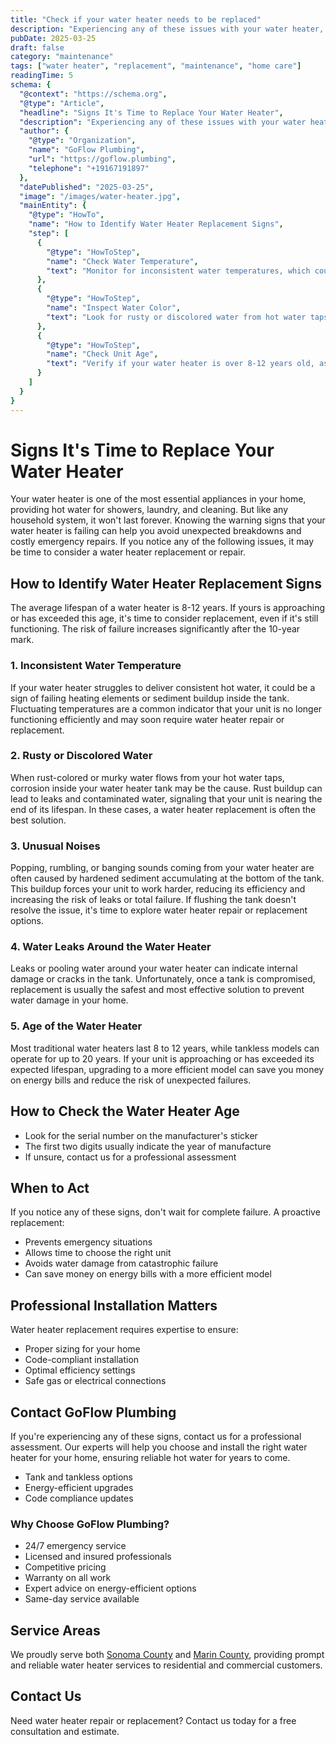 ```yaml
---
title: "Check if your water heater needs to be replaced"
description: "Experiencing any of these issues with your water heater, GoFlow Plumbing offers expert water heater repair and water heater replacement services to keep your home comfortable and safe."
pubDate: 2025-03-25
draft: false
category: "maintenance"
tags: ["water heater", "replacement", "maintenance", "home care"]
readingTime: 5
schema: {
  "@context": "https://schema.org",
  "@type": "Article",
  "headline": "Signs It's Time to Replace Your Water Heater",
  "description": "Experiencing any of these issues with your water heater, GoFlow Plumbing offers expert water heater repair and water heater replacement services to keep your home comfortable and safe.",
  "author": {
    "@type": "Organization",
    "name": "GoFlow Plumbing",
    "url": "https://goflow.plumbing",
    "telephone": "+19167191897"
  },
  "datePublished": "2025-03-25",
  "image": "/images/water-heater.jpg",
  "mainEntity": {
    "@type": "HowTo",
    "name": "How to Identify Water Heater Replacement Signs",
    "step": [
      {
        "@type": "HowToStep",
        "name": "Check Water Temperature",
        "text": "Monitor for inconsistent water temperatures, which could indicate failing heating elements or sediment buildup."
      },
      {
        "@type": "HowToStep",
        "name": "Inspect Water Color",
        "text": "Look for rusty or discolored water from hot water taps, which may indicate internal corrosion."
      },
      {
        "@type": "HowToStep",
        "name": "Check Unit Age",
        "text": "Verify if your water heater is over 8-12 years old, as this is the typical lifespan."
      }
    ]
  }
}
---
```


# Signs It's Time to Replace Your Water Heater

Your water heater is one of the most essential appliances in your home, providing hot water for showers, laundry, and cleaning. But like any household system, it won't last forever. Knowing the warning signs that your water heater is failing can help you avoid unexpected breakdowns and costly emergency repairs. If you notice any of the following issues, it may be time to consider a water heater replacement or repair.

## How to Identify Water Heater Replacement Signs

The average lifespan of a water heater is 8-12 years. If yours is approaching or has exceeded this age, it's time to consider replacement, even if it's still functioning. The risk of failure increases significantly after the 10-year mark.

### 1. Inconsistent Water Temperature
If your water heater struggles to deliver consistent hot water, it could be a sign of failing heating elements or sediment buildup inside the tank. Fluctuating temperatures are a common indicator that your unit is no longer functioning efficiently and may soon require water heater repair or replacement.

### 2. Rusty or Discolored Water
When rust-colored or murky water flows from your hot water taps, corrosion inside your water heater tank may be the cause. Rust buildup can lead to leaks and contaminated water, signaling that your unit is nearing the end of its lifespan. In these cases, a water heater replacement is often the best solution.

### 3. Unusual Noises
Popping, rumbling, or banging sounds coming from your water heater are often caused by hardened sediment accumulating at the bottom of the tank. This buildup forces your unit to work harder, reducing its efficiency and increasing the risk of leaks or total failure. If flushing the tank doesn't resolve the issue, it's time to explore water heater repair or replacement options.

### 4. Water Leaks Around the Water Heater
Leaks or pooling water around your water heater can indicate internal damage or cracks in the tank. Unfortunately, once a tank is compromised, replacement is usually the safest and most effective solution to prevent water damage in your home.

### 5. Age of the Water Heater
Most traditional water heaters last 8 to 12 years, while tankless models can operate for up to 20 years. If your unit is approaching or has exceeded its expected lifespan, upgrading to a more efficient model can save you money on energy bills and reduce the risk of unexpected failures.

## How to Check the Water Heater Age
- Look for the serial number on the manufacturer's sticker
- The first two digits usually indicate the year of manufacture
- If unsure, contact us for a professional assessment

## When to Act
If you notice any of these signs, don't wait for complete failure. A proactive replacement:
- Prevents emergency situations
- Allows time to choose the right unit
- Avoids water damage from catastrophic failure
- Can save money on energy bills with a more efficient model

## Professional Installation Matters
Water heater replacement requires expertise to ensure:
- Proper sizing for your home
- Code-compliant installation
- Optimal efficiency settings
- Safe gas or electrical connections

## Contact GoFlow Plumbing
If you're experiencing any of these signs, contact us for a professional assessment. Our experts will help you choose and install the right water heater for your home, ensuring reliable hot water for years to come.
- Tank and tankless options
- Energy-efficient upgrades
- Code compliance updates

### Why Choose GoFlow Plumbing?
- 24/7 emergency service
- Licensed and insured professionals
- Competitive pricing
- Warranty on all work
- Expert advice on energy-efficient options
- Same-day service available

## Service Areas
We proudly serve both [Sonoma County](/sonoma-county-plumbing) and [Marin County](/marin-county-plumbing), providing prompt and reliable water heater services to residential and commercial customers.

## Contact Us
Need water heater repair or replacement? Contact us today for a free consultation and estimate.
